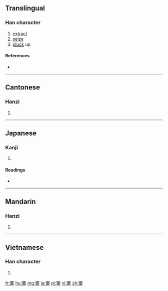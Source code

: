 ==Translingual==

===Han character===
{{Han char|rn=64|rad=手|as=10|sn=14|four=3050<sub>2</sub>|canj=十廿金手 (JTCQ)|ids=⿱[[𡨄]][[手]]}}

# [[extract]]
# [[seize]]
# [[pluck]] up

====References====
* {{Han ref|kx=0448.150|dkj=12519|dj=0799.070|hdz=31928.030|uh=6434|ud=25652|bh=BA53|bd=47699}}

----

==Cantonese==

===Hanzi===
{{yue-hanzi|jyut=[[hin1]]|y=hin1}}

# {{defn|lang=yue|sort=手10}}

----

==Japanese==

===Kanji===
{{ja-kanji|grade=|rs=手10}}

# {{defn|lang=ja|sort=手10}}

====Readings====
* {{ja-readings|on=[[けん]] (ken)|kun=[[とる]] (toru), [[ぬく]] (nuku)}}

----

==Mandarin==

===Hanzi===
{{cmn-hanzi|pin=[[qiān]] ([[qian1]]), [[chēng]] ([[cheng1]]), [[qiāng]] ([[qiang1]])|wg=ch'ien<sup>1</sup>, ch'eng<sup>1</sup>, ch'iang<sup>1</sup>}}

# {{defn|lang=cmn|sort=手10}}

----

==Vietnamese==

===Han character===
{{vi-hantu|[[khiên]]|rs=手10}}

# {{defn|lang=vi|sort=手10}}

[[fr:搴]]
[[hu:搴]]
[[mg:搴]]
[[ja:搴]]
[[pl:搴]]
[[vi:搴]]
[[zh:搴]]